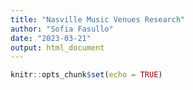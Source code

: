 ```yaml
---
title: "Nasville Music Venues Research"
author: "Sofia Fasullo"
date: "2023-03-21"
output: html_document
---
```


```r
knitr::opts_chunk$set(echo = TRUE)
```

```r

```

